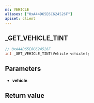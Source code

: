 ```yaml
---
ns: VEHICLE
aliases: ["0xA44D65E6C624526F"]
apiset: client
---
```

## _GET_VEHICLE_TINT

```c
// 0xA44D65E6C624526F
int _GET_VEHICLE_TINT(Vehicle vehicle);
```


## Parameters
* **vehicle**:

## Return value